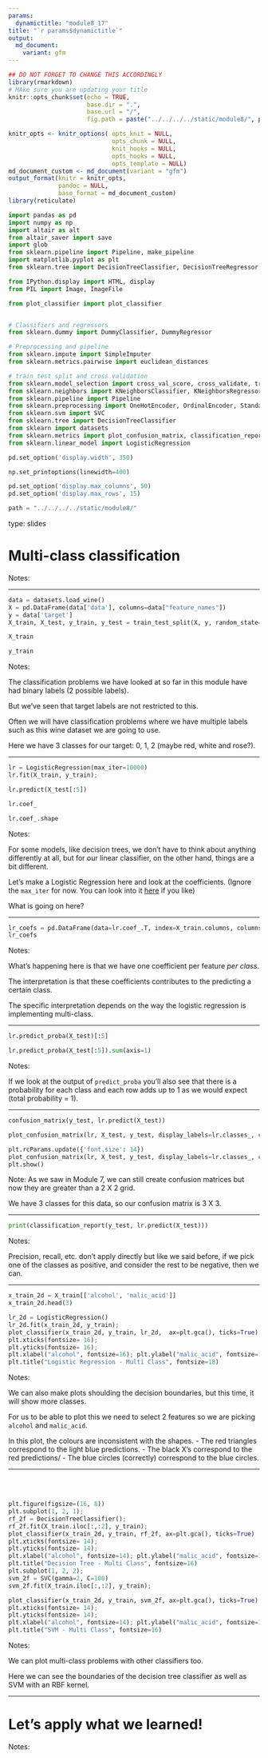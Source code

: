 ```yaml
---
params:
  dynamictitle: "module8_17"
title: "`r params$dynamictitle`"
output: 
  md_document:
    variant: gfm
---
```



```r
## DO NOT FORGET TO CHANGE THIS ACCORDINGLY 
library(rmarkdown)
# MAke sure you are updating your title 
knitr::opts_chunk$set(echo = TRUE,
                      base.dir = ".", 
                      base.url = "/",
                      fig.path = paste("../../../../static/module8/", params$dynamictitle,"/", sep = ""))

knitr_opts <- knitr_options( opts_knit = NULL,
                             opts_chunk = NULL,
                             knit_hooks = NULL,
                             opts_hooks = NULL,
                             opts_template = NULL)
md_document_custom <- md_document(variant = "gfm")
output_format(knitr = knitr_opts,
              pandoc = NULL,
              base_format = md_document_custom)
library(reticulate)

```


```python
import pandas as pd
import numpy as np
import altair as alt
from altair_saver import save
import glob
from sklearn.pipeline import Pipeline, make_pipeline
import matplotlib.pyplot as plt
from sklearn.tree import DecisionTreeClassifier, DecisionTreeRegressor, export_graphviz

from IPython.display import HTML, display
from PIL import Image, ImageFile

from plot_classifier import plot_classifier


# Classifiers and regressors
from sklearn.dummy import DummyClassifier, DummyRegressor

# Preprocessing and pipeline
from sklearn.impute import SimpleImputer
from sklearn.metrics.pairwise import euclidean_distances

# train test split and cross validation
from sklearn.model_selection import cross_val_score, cross_validate, train_test_split
from sklearn.neighbors import KNeighborsClassifier, KNeighborsRegressor
from sklearn.pipeline import Pipeline
from sklearn.preprocessing import OneHotEncoder, OrdinalEncoder, StandardScaler, MinMaxScaler
from sklearn.svm import SVC
from sklearn.tree import DecisionTreeClassifier
from sklearn import datasets
from sklearn.metrics import plot_confusion_matrix, classification_report, confusion_matrix
from sklearn.linear_model import LogisticRegression

pd.set_option('display.width', 350)

np.set_printoptions(linewidth=400)

pd.set_option('display.max_columns', 50)
pd.set_option('display.max_rows', 15)

path = "../../../../static/module8/"
```


type: slides

# Multi-class classification

Notes: <br>

---

```python
data = datasets.load_wine()
X = pd.DataFrame(data['data'], columns=data["feature_names"])
y = data['target']
X_train, X_test, y_train, y_test = train_test_split(X, y, random_state=2021)
```

```python
X_train
```

```python
y_train
```


Notes: 

The classification problems we have looked at so far in this module have had binary labels (2 possible labels).

But we've seen that target labels are not restricted to this.

Often we will have classification problems where we have multiple labels such as this wine dataset we are going to use.

Here we have 3 classes for our target: 0, 1, 2 (maybe red, white and rose?).

---

```python
lr = LogisticRegression(max_iter=10000)
lr.fit(X_train, y_train);
```

```python
lr.predict(X_test[:5])
```


```python
lr.coef_
```

```python
lr.coef_.shape
```

Notes: 

For some models, like decision trees, we don't have to think about anything differently at all, but for our linear classifier, on the other hand, things are a bit different. 

Let's make a Logistic Regression here and look at the coefficients. (Ignore the `max_iter` for now. You can look into it <a href="https://medium.com/analytics-vidhya/a-complete-understanding-of-how-the-logistic-regression-can-perform-classification-a8e951d31c76" target="_blank">here</a> if you like)

What is going on here?

---


```python
lr_coefs = pd.DataFrame(data=lr.coef_.T, index=X_train.columns, columns=lr.classes_)
lr_coefs
```


Notes: 

What's happening here is that we have one coefficient per feature *per class*.


The interpretation is that these coefficients contributes to the predicting a certain class. 

The specific interpretation depends on the way the logistic regression is implementing multi-class.

---



```python
lr.predict_proba(X_test)[:5]
```

```python
lr.predict_proba(X_test[:5]).sum(axis=1)
```


Notes: 

If we look at the output of `predict_proba` you'll also see that there is a probability for each class and each row adds up to 1 as we would expect (total probability = 1).


---

```python
confusion_matrix(y_test, lr.predict(X_test))
```

```python
plot_confusion_matrix(lr, X_test, y_test, display_labels=lr.classes_, cmap='Blues', values_format='d');
```


```python
plt.rcParams.update({'font.size': 14})
plot_confusion_matrix(lr, X_test, y_test, display_labels=lr.classes_, cmap='Blues', values_format='d');
plt.show()
```


Note: As we saw in Module 7, we can still create confusion matrices but now they are greater than a 2 X 2 grid. 

We have 3 classes for this data, so our confusion matrix is 3 X 3. 

---


```python
print(classification_report(y_test, lr.predict(X_test)))
```

Notes: 

Precision, recall, etc. don't apply directly but like we said before, if we pick one of the classes as positive, and consider the rest to be negative, then we can.


---

```python
x_train_2d = X_train[['alcohol', 'malic_acid']]
x_train_2d.head(3)
```



```python
lr_2d = LogisticRegression()
lr_2d.fit(x_train_2d, y_train);
plot_classifier(x_train_2d, y_train, lr_2d,  ax=plt.gca(), ticks=True)
plt.xticks(fontsize= 16);
plt.yticks(fontsize= 16);
plt.xlabel("alcohol", fontsize=16); plt.ylabel("malic_acid", fontsize=16)
plt.title("Logistic Regression - Multi Class", fontsize=18)
```



Notes: 

We can also make plots shoulding the decision boundaries, but this time, it will show more classes.

For us to be able to plot this we need to select 2 features so we are picking `alcohol` and `malic_acid`. 

In this plot, the colours are inconsistent with the shapes. 
- The red triangles correspond to the light blue predictions.
- The black X's correspond to the red predictions/
- The blue circles (correctly) correspond to the blue circles.


---

<br>
<br>

```python
plt.figure(figsize=(16, 8))
plt.subplot(1, 2, 1);
rf_2f = DecisionTreeClassifier();
rf_2f.fit(X_train.iloc[:,:2], y_train);
plot_classifier(x_train_2d, y_train, rf_2f, ax=plt.gca(), ticks=True)
plt.xticks(fontsize= 14);
plt.yticks(fontsize= 14);
plt.xlabel("alcohol", fontsize=14); plt.ylabel("malic_acid", fontsize=14)
plt.title("Decision Tree - Multi Class", fontsize=16)
plt.subplot(1, 2, 2);
svm_2f = SVC(gamma=2, C=100)
svm_2f.fit(X_train.iloc[:,:2], y_train);

plot_classifier(x_train_2d, y_train, svm_2f, ax=plt.gca(), ticks=True)
plt.xticks(fontsize= 14);
plt.yticks(fontsize= 14);
plt.xlabel("alcohol", fontsize=14); plt.ylabel("malic_acid", fontsize=14)
plt.title("SVM - Multi Class", fontsize=16)

```


Notes: 

We can plot multi-class problems with other classifiers too. 

Here we can see the boundaries of the decision tree classifier as well as SVM with an RBF kernel. 

---


# Let’s apply what we learned!

Notes: <br>

